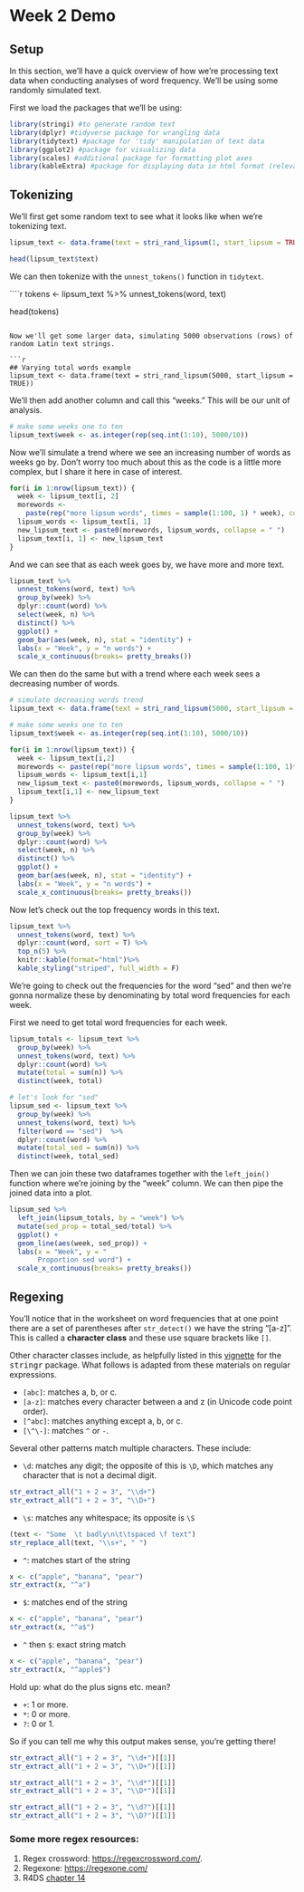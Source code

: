 # Week 2 Demo

## Setup

In this section, we'll have a quick overview of how we're processing text data when conducting analyses of word frequency. We'll be using some randomly simulated text. 

First we load the packages that we'll be using:

```r
library(stringi) #to generate random text
library(dplyr) #tidyverse package for wrangling data
library(tidytext) #package for 'tidy' manipulation of text data
library(ggplot2) #package for visualizing data
library(scales) #additional package for formatting plot axes
library(kableExtra) #package for displaying data in html format (relevant for formatting this worksheet mainly)
```

## Tokenizing

We'll first get some random text to see what it looks like when we're tokenizing text.

```r
lipsum_text <- data.frame(text = stri_rand_lipsum(1, start_lipsum = TRUE))

head(lipsum_text$text)
```

We can then tokenize with the `unnest_tokens()` function in `tidytext`. 

````r
tokens <- lipsum_text %>%
  unnest_tokens(word, text)

head(tokens)
```

Now we'll get some larger data, simulating 5000 observations (rows) of random Latin text strings. 

```r
## Varying total words example
lipsum_text <- data.frame(text = stri_rand_lipsum(5000, start_lipsum = TRUE))
```

We'll then add another column and call this "weeks." This will be our unit of analysis. 

```r
# make some weeks one to ten
lipsum_text$week <- as.integer(rep(seq.int(1:10), 5000/10))
```

Now we'll simulate a trend where we see an increasing number of words as weeks go by. Don't worry too much about this as the code is a little more complex, but I share it here in case of interest.

```r
for(i in 1:nrow(lipsum_text)) {
  week <- lipsum_text[i, 2]
  morewords <-
    paste(rep("more lipsum words", times = sample(1:100, 1) * week), collapse = " ")
  lipsum_words <- lipsum_text[i, 1]
  new_lipsum_text <- paste0(morewords, lipsum_words, collapse = " ")
  lipsum_text[i, 1] <- new_lipsum_text
}
```

And we can see that as each week goes by, we have more and more text.

```r
lipsum_text %>%
  unnest_tokens(word, text) %>%
  group_by(week) %>%
  dplyr::count(word) %>%
  select(week, n) %>%
  distinct() %>%
  ggplot() +
  geom_bar(aes(week, n), stat = "identity") +
  labs(x = "Week", y = "n words") +
  scale_x_continuous(breaks= pretty_breaks())
```

We can then do the same but with a trend where each week sees a decreasing number of words.

```r
# simulate decreasing words trend
lipsum_text <- data.frame(text = stri_rand_lipsum(5000, start_lipsum = TRUE))

# make some weeks one to ten
lipsum_text$week <- as.integer(rep(seq.int(1:10), 5000/10))

for(i in 1:nrow(lipsum_text)) {
  week <- lipsum_text[i,2]
  morewords <- paste(rep("more lipsum words", times = sample(1:100, 1)* 1/week), collapse = " ")
  lipsum_words <- lipsum_text[i,1]
  new_lipsum_text <- paste0(morewords, lipsum_words, collapse = " ")
  lipsum_text[i,1] <- new_lipsum_text
}

lipsum_text %>%
  unnest_tokens(word, text) %>%
  group_by(week) %>%
  dplyr::count(word) %>%
  select(week, n) %>%
  distinct() %>%
  ggplot() +
  geom_bar(aes(week, n), stat = "identity") +
  labs(x = "Week", y = "n words") +
  scale_x_continuous(breaks= pretty_breaks())
```

Now let's check out the top frequency words in this text.

```r
lipsum_text %>%
  unnest_tokens(word, text) %>%
  dplyr::count(word, sort = T) %>%
  top_n(5) %>%
  knitr::kable(format="html")%>% 
  kable_styling("striped", full_width = F)
```

We're going to check out the frequencies for the word "sed" and then we're gonna normalize these by denominating by total word frequencies for each week.

First we need to get total word frequencies for each week.

```r
lipsum_totals <- lipsum_text %>%
  group_by(week) %>%
  unnest_tokens(word, text) %>%
  dplyr::count(word) %>%
  mutate(total = sum(n)) %>%
  distinct(week, total)
```

```r
# let's look for "sed"
lipsum_sed <- lipsum_text %>%
  group_by(week) %>%
  unnest_tokens(word, text) %>%
  filter(word == "sed")  %>%
  dplyr::count(word) %>%
  mutate(total_sed = sum(n)) %>%
  distinct(week, total_sed)

```

Then we can join these two dataframes together with the `left_join()` function where we're joining by the "week" column. We can then pipe the joined data into a plot.

```r
lipsum_sed %>%
  left_join(lipsum_totals, by = "week") %>%
  mutate(sed_prop = total_sed/total) %>%
  ggplot() +
  geom_line(aes(week, sed_prop)) +
  labs(x = "Week", y = "
       Proportion sed word") +
  scale_x_continuous(breaks= pretty_breaks())
```

## Regexing

You'll notice that in the worksheet on word frequencies that at one point there are a set of parentheses after `str_detect()` we have the string "[a-z]". This is called a __character class__ and these use square brackets like `[]`.

Other character classes include, as helpfully listed in this [vignette](https://cran.r-project.org/web/packages/stringr/vignettes/regular-expressions.html) for the <tt>stringr</tt> package. What follows is adapted from these materials on regular expressions. 

* `[abc]`: matches a, b, or c.
* `[a-z]`: matches every character between a and z 
   (in Unicode code point order).
* `[^abc]`: matches anything except a, b, or c.
* `[\^\-]`: matches `^` or `-`.

Several other patterns match multiple characters. These include:

*   `\d`: matches any digit; the opposite of this is `\D`, which matches any character that 
    is not a decimal digit.

```r
str_extract_all("1 + 2 = 3", "\\d+")
str_extract_all("1 + 2 = 3", "\\D+")
```
    
*   `\s`: matches any whitespace; its opposite is `\S`
    
```r
(text <- "Some  \t badly\n\t\tspaced \f text")
str_replace_all(text, "\\s+", " ")
```

*   `^`: matches start of the string
    
```r
x <- c("apple", "banana", "pear")
str_extract(x, "^a")
```
*   `$`: matches end of the string
    
```r
x <- c("apple", "banana", "pear")
str_extract(x, "^a$")
```

*   `^` then `$`: exact string match
    
```r
x <- c("apple", "banana", "pear")
str_extract(x, "^apple$")
```

Hold up: what do the plus signs etc. mean?

* `+`: 1 or more.
* `*`: 0 or more.
* `?`: 0 or 1.

So if you can tell me why this output makes sense, you're getting there!

```r
str_extract_all("1 + 2 = 3", "\\d+")[[1]]
str_extract_all("1 + 2 = 3", "\\D+")[[1]]

str_extract_all("1 + 2 = 3", "\\d*")[[1]]
str_extract_all("1 + 2 = 3", "\\D*")[[1]]

str_extract_all("1 + 2 = 3", "\\d?")[[1]]
str_extract_all("1 + 2 = 3", "\\D?")[[1]]
```

### Some more regex resources:

1. Regex crossword: [https://regexcrossword.com/](https://regexcrossword.com/).
2. Regexone: [https://regexone.com/](https://regexone.com/)
3. R4DS [chapter 14](https://r4ds.had.co.nz/strings.html#matching-patterns-with-regular-expressions)

